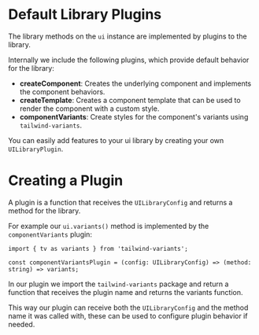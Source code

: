
<Meta title='Internals/Library Plugins' />

# Default Library Plugins

The library methods on the `ui` instance are implemented by plugins to the library.

Internally we include the following plugins, which provide default behavior for the library:

- **createComponent**: Creates the underlying component and implements the component behaviors.
- **createTemplate**: Creates a component template that can be used to render the component with a custom style.
- **componentVariants**: Create styles for the component's variants using `tailwind-variants`.

You can easily add features to your ui library by creating your own `UILibraryPlugin`.

# Creating a Plugin

A plugin is a function that receives the `UILibraryConfig` and returns a method for the library.

For example our `ui.variants()` method is implemented by the `componentVariants` plugin:

```tsx
import { tv as variants } from 'tailwind-variants';

const componentVariantsPlugin = (config: UILibraryConfig) => (method: string) => variants;
```

In our plugin we import the `tailwind-variants` package and return a function that receives the plugin name and returns the variants function.

This way our plugin can receive both the `UILibraryConfig` and the method name it was called with, these can be used to configure plugin behavior if needed.
